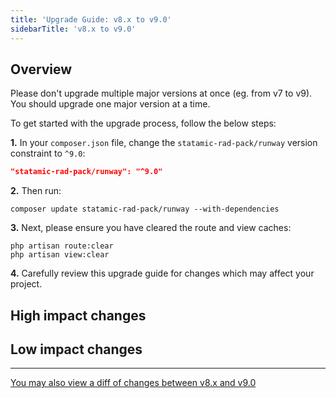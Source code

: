 ```yaml
---
title: 'Upgrade Guide: v8.x to v9.0'
sidebarTitle: 'v8.x to v9.0'
---
```


## Overview

<Warning>Please don't upgrade multiple major versions at once (eg. from v7 to v9). You should upgrade one major version at a time.</Warning>

To get started with the upgrade process, follow the below steps:

**1.** In your `composer.json` file, change the `statamic-rad-pack/runway` version constraint to `^9.0`:

```json
"statamic-rad-pack/runway": "^9.0"
```

**2.** Then run:

```
composer update statamic-rad-pack/runway --with-dependencies
```

**3.** Next, please ensure you have cleared the route and view caches:

```
php artisan route:clear
php artisan view:clear
```

**4.** Carefully review this upgrade guide for changes which may affect your project.

## High impact changes


## Low impact changes

---

[You may also view a diff of changes between v8.x and v9.0](https://github.com/statamic-rad-pack/runway/compare/8.x...9.x)
